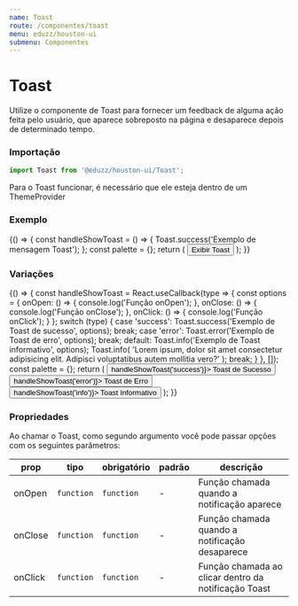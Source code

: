 ```yaml
---
name: Toast
route: /componentes/toast
menu: eduzz/houston-ui
submenu: Componentes
---
```




# Toast

Utilize o componente de Toast para fornecer um feedback de alguma ação feita pelo usuário,
que aparece sobreposto na página e desaparece depois de determinado tempo.

### Importação

```js
import Toast from '@eduzz/houston-ui/Toast';
```

<Hint type='warning' variant='outer'>
  Para o Toast funcionar, é necessário que ele esteja dentro de um ThemeProvider
</Hint>

### Exemplo

<Playground>
  {() => {
    const handleShowToast = () => {
      Toast.success('Exemplo de mensagem Toast');
    };
    const palette = {};
    return (
      <ThemeProvider palette={palette}>
        <Button onClick={handleShowToast}>Exibir Toast</Button>
      </ThemeProvider>
    );
  }}
</Playground>

### Variações

<Playground>
  {() => {
    const handleShowToast = React.useCallback(type => {
      const options = {
        onOpen: () => {
          console.log('Função onOpen');
        },
        onClose: () => {
          console.log('Função onClose');
        },
        onClick: () => {
          console.log('Função onClick');
        }
      };
      switch (type) {
        case 'success':
          Toast.success('Exemplo de Toast de sucesso', options);
          break;
        case 'error':
          Toast.error('Exemplo de Toast de erro', options);
          break;
        default:
          Toast.info('Exemplo de Toast informativo', options);
          Toast.info(
            'Lorem ipsum, dolor sit amet consectetur adipisicing elit. Adipisci voluptatibus autem mollitia vero?'
          );
          break;
      }
    }, []);
    const palette = {};
    return (
      <ThemeProvider palette={palette}>
        <Row>
          <Column>
            <Button variant='outlined' onClick={() => handleShowToast('success')}>
              Toast de Sucesso
            </Button>
          </Column>
          <Column>
            <Button variant='outlined' onClick={() => handleShowToast('error')}>
              Toast de Erro
            </Button>
          </Column>
          <Column>
            <Button variant='outlined' onClick={() => handleShowToast('info')}>
              Toast Informativo
            </Button>
          </Column>
        </Row>
      </ThemeProvider>
    );
  }}
</Playground>

### Propriedades

Ao chamar o Toast, como segundo argumento você pode passar opções com os seguintes parâmetros:

| prop    | tipo       | obrigatório | padrão | descrição                                            |
| ------- | ---------- | ----------- | ------ | ---------------------------------------------------- |
| onOpen  | `function` | `function`  | -      | Função chamada quando a notificação aparece          |
| onClose | `function` | `function`  | -      | Função chamada quando a notificação desaparece       |
| onClick | `function` | `function`  | -      | Função chamada ao clicar dentro da notificação Toast |
